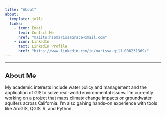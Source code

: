 ```yaml
---
title: "About"
about:
  template: jolla
  links:
    - icon: Email
      text: Contact Me
      href: "mailto:hspmarissagrace@gmail.com"
    - icon: LinkedIn
      text: LinkedIn Profile
      href: "https://www.linkedin.com/in/marissa-gill-006231369/"
---
```


------------------------------------------------------------------------

## About Me

My academic interests include water policy and management and the application of GIS to solve real-world environmental issues. I’m currently working on a project that maps climate change impacts on groundwater aquifers across California. I'm also gaining hands-on experience with tools like ArcGIS, QGIS, R, and Python.

